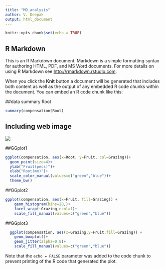 ```yaml
---
title: "MD_analysis"
author: V. Deepak
output: html_document
---
```


```r
knitr::opts_chunk$set(echo = TRUE)
```

## R Markdown

This is an R Markdown document. Markdown is a simple formatting syntax for authoring HTML, PDF, and MS Word documents. For more details on using R Markdown see <http://rmarkdown.rstudio.com>.

When you click the **Knit** button a document will be generated that includes both content as well as the output of any embedded R code chunks within the document. You can embed an R code chunk like this:



##data summary Root
```r
summary(compensation$Root)
```

## Including web image
![](https://i1.wp.com/www.tropicalherping.com/tourism/photos/RV700-01-07.jpg)

##GGplot1
```r
ggplot(compensation, aes(x=Root, y=Fruit, col=Grazing))+
  geom_point(size=4)+
  ylab("Fruit(pecs)")+
  xlab("Root(mm)")+
  scale_color_manual(values=c("green","blue"))+
  theme_bw()
```

##GGplot2
```r
ggplot(compensation, aes(x=Fruit, fill=Grazing)) +
    geom_histogram(bins=20,)+
    facet_wrap(~Grazing,ncol=1)+
    scale_fill_manual(values=c("green","blue"))
```
##GGplot3
```r
  ggplot(compensation, aes(x=Grazing,y=Fruit,fill=Grazing)) +
    geom_boxplot()+
    geom_jitter(alpha=0.8)+
    scale_fill_manual(values=c("green","blue"))
```
  


Note that the `echo = FALSE` parameter was added to the code chunk to prevent printing of the R code that generated the plot.
